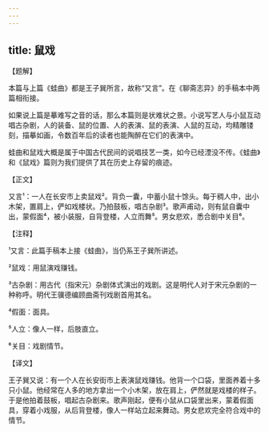 ```yaml
---
---
---
```

title: 鼠戏
---




【题解】


本篇与上篇《蛙曲》都是王子巽所言，故称“又言”。在《聊斋志异》的手稿本中两篇相衔接。

如果说上篇是摹难写之音的话，那么本篇则是状难状之景。小说写艺人与小鼠互动唱古杂剧，人的装备、鼠的位置、人的表演、鼠的表演、人鼠的互动，均精雕镂刻，描摹如画，令数百年后的读者也能陶醉在它们的表演中。

蛙曲和鼠戏大概是属于中国古代民间的说唱技艺一类，如今已经湮没不传。《蛙曲》和《鼠戏》篇则为我们提供了其在历史上存留的痕迹。

【正文】

又言¹：一人在长安市上卖鼠戏²。背负一囊，中蓄小鼠十馀头。每于稠人中，出小木架，置肩上，俨如戏楼状。乃拍鼓板，唱古杂剧³。歌声甫动，则有鼠自囊中出，蒙假面⁴，被小装服，自背登楼，人立而舞⁵。男女悲欢，悉合剧中关目⁶。





【注释】


¹又言：此篇手稿本上接《蛙曲》，当仍系王子巽所讲述。

²鼠戏：用鼠演戏赚钱。

³古杂剧：用古代（指宋元）杂剧体式演出的戏剧。这是明代人对于宋元杂剧的一种称呼。明代王骥德编顾曲斋刊戏剧首用其名。

⁴假面：面具。

⁵人立：像人一样，后肢直立。

⁶关目：戏剧情节。





【译文】


王子巽又说：有一个人在长安街市上表演鼠戏赚钱。他背一个口袋，里面养着十多只小鼠。他经常在人多的地方拿出一个小木架，放在肩上，俨然就是戏楼的样子。于是他拍着鼓板，唱起古杂剧来。歌声刚起，便有小鼠从口袋里出来，蒙着假面具，穿着小戏服，从后背登楼，像人一样站立起来舞动。男女悲欢完全符合戏中的情节。